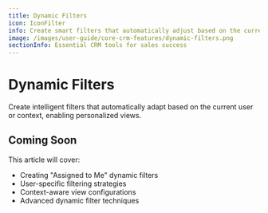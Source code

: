 ```yaml
---
title: Dynamic Filters
icon: IconFilter
info: Create smart filters that automatically adjust based on the current user, like "Assigned to Me" filters.
image: /images/user-guide/core-crm-features/dynamic-filters.png
sectionInfo: Essential CRM tools for sales success
---
```


# Dynamic Filters

Create intelligent filters that automatically adapt based on the current user or context, enabling personalized views.

## Coming Soon

This article will cover:
- Creating "Assigned to Me" dynamic filters
- User-specific filtering strategies
- Context-aware view configurations
- Advanced dynamic filter techniques

<ArticleEditContent></ArticleEditContent>
